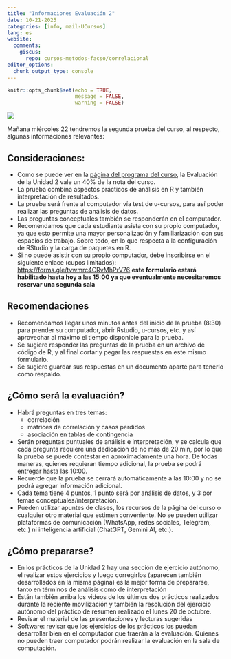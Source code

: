 ```yaml
---
title: "Informaciones Evaluación 2"
date: 10-21-2025
categories: [info, mail-UCursos]
lang: es
website:
  comments:
    giscus:
      repo: cursos-metodos-facso/correlacional
editor_options: 
  chunk_output_type: console
---
```


```r
knitr::opts_chunk$set(echo = TRUE, 
                      message = FALSE,
                      warning = FALSE)
```

![](/news/images/evaluacion.png)

Mañana miércoles 22 tendremos la segunda prueba del curso, al respecto, algunas informaciones relevantes:


## Consideraciones:

- Como se puede ver en la [página del programa del curso](/syllabus.html#evaluación), la Evaluación de la Unidad 2 vale un 40% de la nota del curso.
- La prueba combina aspectos prácticos de análisis en R y también interpretación de resultados.
- La prueba será frente al computador vía test de u-cursos, para así poder realizar las preguntas de análisis de datos. 
- Las preguntas conceptuales también se responderán en el computador.
- Recomendamos que cada estudiante asista con su propio computador, ya que esto permite una mayor personalización y familiarización con sus espacios de trabajo. Sobre todo, en lo que respecta a la configuración de RStudio y la carga de paquetes en R.
- Si no puede asistir con su propio computador, debe inscribirse en el siguiente enlace (cupos limitados): [https://forms.gle/tvwmrc4CRvMhPrV76](https://forms.gle/tvwmrc4CRvMhPrV76) **este formulario estará habilitado hasta hoy a las 15:00 ya que eventualmente necesitaremos reservar una segunda sala**

## Recomendaciones

- Recomendamos llegar unos minutos antes del inicio de la prueba (8:30) para prender su computador, abrir Rstudio, u-cursos, etc. y así aprovechar al máximo el tiempo disponible para la prueba.
- Se sugiere responder las preguntas de la prueba en un archivo de código de R, y al final cortar y pegar las respuestas en este mismo formulario.
- Se sugiere guardar sus respuestas en un documento aparte para tenerlo como respaldo.

## ¿Cómo será la evaluación?

- Habrá preguntas en tres temas:
  - correlación
  - matrices de correlación y casos perdidos
  - asociación en tablas de contingencia
- Serán preguntas puntuales de análisis e interpretación, y se calcula que cada pregunta requiere una dedicación de no más de 20 min, por lo que la prueba se puede contestar en aproximadamente una hora. De todas maneras, quienes requieran tiempo adicional, la prueba se podrá entregar hasta las 10:00.
- Recuerde que la prueba se cerrará automáticamente a las 10:00 y no se podrá agregar información adicional.
- Cada tema tiene 4 puntos, 1 punto será por análisis de datos, y 3 por temas conceptuales/interpretación.
- Pueden utilizar apuntes de clases, los recursos de la página del curso o cualquier otro material que estimen conveniente. No se pueden utilizar plataformas de comunicación (WhatsApp, redes sociales, Telegram, etc.) ni inteligencia artificial (ChatGPT, Gemini AI, etc.).

## ¿Cómo prepararse?

- En los prácticos de la Unidad 2 hay una sección de ejercicio autónomo, el realizar estos ejercicios y luego corregirlos (aparecen también desarrollados en la misma página) es la mejor forma de prepararse, tanto en términos de análisis como de interpretación
- Están también arriba los videos de los últimos dos prácticos realizados durante la reciente movilización y también la resolución del ejercicio autónomo del práctico de resumen realizado el lunes 20 de octubre.
- Revisar el material de las presentaciones y lecturas sugeridas
- Software: revisar que los ejercicios de los prácticos los puedan desarrollar bien en el computador que traerán a la evaluación. Quienes no pueden traer computador podrán realizar la evaluación en la sala de computación. 


